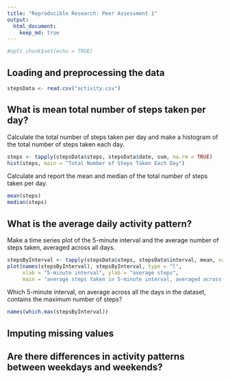 ```yaml
---
title: "Reproducible Research: Peer Assessment 1"
output: 
  html_document:
    keep_md: true
---
```


```r
#opts_chunk$set(echo = TRUE)
```

## Loading and preprocessing the data

```r
stepsData <- read.csv("activity.csv")
```

  
## What is mean total number of steps taken per day?

Calculate the total number of steps taken per day and make a histogram of the total number of steps taken each day.
```r
steps <- tapply(stepsData$steps, stepsData$date, sum, na.rm = TRUE)
hist(steps, main = "Total Number of Steps Taken Each Day")
```

Calculate and report the mean and median of the total number of steps taken per day.
```r
mean(steps)
median(steps)
```
  
## What is the average daily activity pattern?

Make a time series plot of the 5-minute interval and the average number of steps taken, averaged across all days.
```r
stepsByInterval <- tapply(stepsData$steps, stepsData$interval, mean, na.rm = TRUE)
plot(names(stepsByInterval), stepsByInterval, type = "l",
     xlab = "5-minute interval", ylab = "average steps",
     main = "average steps taken in 5-minute interval, averaged across all days")
```

Which 5-minute interval, on average across all the days in the dataset, contains the maximum number of steps?
```r
names(which.max(stepsByInterval))
```
  
## Imputing missing values


  
## Are there differences in activity patterns between weekdays and weekends?
